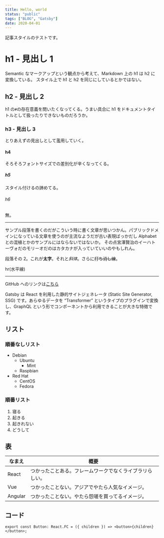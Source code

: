 ```yaml
---
title: Hello, world
status: "public"
tags: ["BLOG", "Gatsby"]
date: 2020-04-01
---
```


記事スタイルのテストです。<!--more-->


# h1 - 見出し 1

Semantic なマークアップという観点から考えて、Markdown 上の h1 は h2 に変換している。
スタイル上で h1 と h2 を同じにしているとかではない。

## h2 - 見出し 2

h1 の`#`の存在意義を問いたくなってくる。うまい具合に h1 をドキュメントタイトルとして扱ったりできないものだろうか。

### h3 - 見出し 3

とりあえずの見出しとして濫用していく。

#### h4

そろそろフォントサイズでの差別化が辛くなってくる。

##### h5

スタイル付けるの諦めてる。

###### h6

無。

---

サンプル段落を書くのだがこういう時に書く文章が思いつかん。パブリックドメインになっている文章を使うのが主流なようだが古い表現ばっかだし Alphabet との混植とかのサンプルにはならないではないか。
その点宮澤賢治のイーハトーヴォだのモリーオだのはカタカナが入っていていいのやもしれん。

段落その 2。これが**太字**。それと*斜体*。さらに~~打ち消し線~~。

hr(水平線)

---

GitHub へのリンクは[こちら](https://github.com)

Gatsby は React を利用した静的サイトジェネレータ (Static Site Generator, SSG) です。あらゆるデータを “Transformer” というタイプのプラグインで変換し、GraphQL という形でコンポーネントから利用できることが大きな特徴です。

## リスト

### 順番なしリスト

- Debian
  - Ubuntu
    - Mint
  - Raspbian
- Red Hat
  - CentOS
  - Fedora

### 順番リスト

1. 寝る
2. 起きる
3. 起きれない
4. どうして

## 表

| なまえ  | 概要                                                     |
| ------- | -------------------------------------------------------- |
| React   | つかったことある。フレームワークでなくライブラリらしい。 |
| Vue     | つかったことない。アジアでやたら人気なイメージ。         |
| Angular | つかったことない。やたら怨嗟を買ってるイメージ。         |

## コード

```tsx{2}:title=button.tsx
export const Button: React.FC = ({ children }) => <button>{children}</button>;
```

